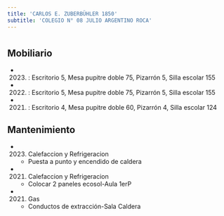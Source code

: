 ```yaml
---
title: 'CARLOS E. ZUBERBÜHLER 1850'
subtitle: 'COLEGIO N° 08 JULIO ARGENTINO ROCA'
---
```


#


## Mobiliario

*  (2023) : Escritorio 5, Mesa pupitre doble 75, Pizarrón 5, Silla escolar 155 

*  (2022) : Escritorio 5, Mesa pupitre doble 75, Pizarrón 5, Silla escolar 155 

*  (2021) : Escritorio 4, Mesa pupitre doble 60, Pizarrón 4, Silla escolar 124 





## Mantenimiento

*  (2023) Calefaccion y Refrigeracion 
    + Puesta a punto y encendido de caldera

*  (2021) Calefaccion y Refrigeracion 
    + Colocar 2 paneles ecosol-Aula 1erP

*  (2021) Gas 
    + Conductos de extracción-Sala Caldera



